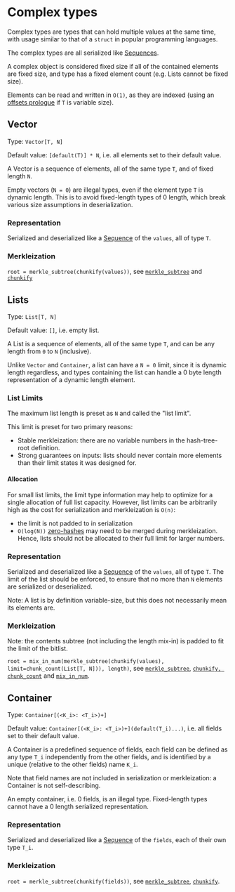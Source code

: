 # Complex types

Complex types are types that can hold multiple values at the same time, with usage similar to that of a `struct` in popular programming languages.

The complex types are all serialized like [Sequences](../representation/sequences.md).

A complex object is considered fixed size if all of the contained elements are fixed size, and type has a fixed element count (e.g. Lists cannot be fixed size).

Elements can be read and written in `O(1)`, as they are indexed (using an [offsets prologue](../representation/sequences.md#offsets) if `T` is variable size).

## Vector

Type: `Vector[T, N]`

Default value: `[default(T)] * N`, i.e. all elements set to their default value.

A Vector is a sequence of elements, all of the same type `T`, and of fixed length `N`.

Empty vectors (`N = 0`) are illegal types, even if the element type `T` is dynamic length.
This is to avoid fixed-length types of 0 length, which break various size assumptions in deserialization.

### Representation

Serialized and deserialized like a [Sequence](../representation/sequences.md) of the `values`, all of type `T`.

### Merkleization

`root = merkle_subtree(chunkify(values))`, see [`merkle_subtree`](../merkleization/subtree_merkleization.md) and [`chunkify`](../merkleization/chunkify.md)

## Lists

Type: `List[T, N]`

Default value: `[]`, i.e. empty list.

A List is a sequence of elements, all of the same type `T`, and can be any length from `0` to `N` (inclusive).

Unlike `Vector` and `Container`, a list can have a `N = 0` limit, since it is dynamic length regardless,
and types containing the list can handle a 0 byte length representation of a dynamic length element.

### List Limits

The maximum list length is preset as `N` and called the "list limit".

This limit is preset for two primary reasons:

- Stable merkleization: there are no variable numbers in the hash-tree-root definition.
- Strong guarantees on inputs: lists should never contain more elements than their limit states it was designed for.

#### Allocation

For small list limits, the limit type information may help to optimize for a single allocation of full list capacity.
However, list limits can be arbitrarily high as the cost for serialization and merkleization is `O(n)`:

- the limit is not padded to in serialization
- `O(log(N))` [zero-hashes](../merkleization/hashing.md#zero-hashes) may need to be merged during merkleization.
  Hence, lists should not be allocated to their full limit for larger numbers.

### Representation

Serialized and deserialized like a [Sequence](../representation/sequences.md) of the `values`, all of type `T`.
The limit of the list should be enforced, to ensure that no more than `N` elements are serialized or deserialized.

Note: A list is by definition variable-size, but this does not necessarily mean its elements are.

### Merkleization

Note: the contents subtree (not including the length mix-in) is padded to fit the limit of the bitlist.

`root = mix_in_num(merkle_subtree(chunkify(values), limit=chunk_count(List[T, N])), length)`,
see [`merkle_subtree`](../merkleization/subtree_merkleization.md),
[`chunkify, chunk_count`](../merkleization/chunkify.md) and [`mix_in_num`](../merkleization/mixin.md).

## Container

Type: `Container[(<K_i>: <T_i>)+]`

Default value: `Container[(<K_i>: <T_i>)+](default(T_i)...)`, i.e. all fields set to their default value.

A Container is a predefined sequence of fields, each field can be defined as any type `T_i` independently from the other fields, and is identified by a unique (relative to the other fields) name `K_i`.

Note that field names are not included in serialization or merkleization: a Container is not self-describing.

An empty container, i.e. 0 fields, is an illegal type. Fixed-length types cannot have a 0 length serialized representation.

### Representation

Serialized and deserialized like a [Sequence](../representation/sequences.md) of the `fields`, each of their own type `T_i`.

### Merkleization

`root = merkle_subtree(chunkify(fields))`,
see [`merkle_subtree`](../merkleization/subtree_merkleization.md), [`chunkify`](../merkleization/chunkify.md).
